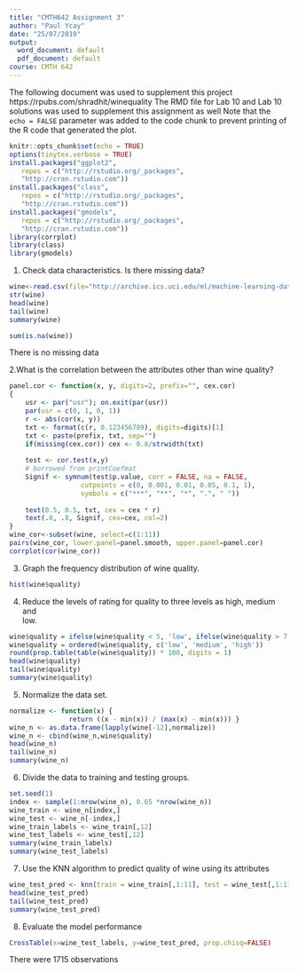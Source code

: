 ---
title: "CMTH642 Assignment 3"
author: "Paul Ycay"
date: "25/07/2019"
output:
  word_document: default
  pdf_document: default
course: CMTH 642
---
The following document was used to supplement this project https://rpubs.com/shradhit/winequality
The RMD file for Lab 10 and Lab 10 solutions was used to supplement this assignment as well
Note that the `echo = FALSE` parameter was added to the code chunk to prevent printing of the R code that generated the plot.

```{r setup, include=FALSE}
knitr::opts_chunk$set(echo = TRUE)
options(tinytex.verbose = TRUE)
install.packages("ggplot2",
   repos = c("http://rstudio.org/_packages",
   "http://cran.rstudio.com"))
install.packages("class",
   repos = c("http://rstudio.org/_packages",
   "http://cran.rstudio.com"))
install.packages("gmodels",
   repos = c("http://rstudio.org/_packages",
   "http://cran.rstudio.com"))
library(corrplot)
library(class)
library(gmodels)

```
1. Check data characteristics. Is there missing data? 

```{r, tidy=TRUE} 
wine<-read.csv(file="http://archive.ics.uci.edu/ml/machine-learning-databases/wine-quality/winequality-white.csv", header = TRUE, sep= ";");
str(wine)
head(wine)
tail(wine)
summary(wine)

sum(is.na(wine))
```
There is no missing data

2.What is the	correlation	between	the	attributes other than wine quality?

```{r}
panel.cor <- function(x, y, digits=2, prefix="", cex.cor) 
{
    usr <- par("usr"); on.exit(par(usr)) 
    par(usr = c(0, 1, 0, 1)) 
    r <- abs(cor(x, y)) 
    txt <- format(c(r, 0.123456789), digits=digits)[1] 
    txt <- paste(prefix, txt, sep="") 
    if(missing(cex.cor)) cex <- 0.8/strwidth(txt) 
 
    test <- cor.test(x,y) 
    # borrowed from printCoefmat
    Signif <- symnum(test$p.value, corr = FALSE, na = FALSE, 
                  cutpoints = c(0, 0.001, 0.01, 0.05, 0.1, 1),
                  symbols = c("***", "**", "*", ".", " ")) 
 
    text(0.5, 0.5, txt, cex = cex * r) 
    text(.8, .8, Signif, cex=cex, col=2) 
}
wine_cor<-subset(wine, select=c(1:11))
pairs(wine_cor, lower.panel=panel.smooth, upper.panel=panel.cor)
corrplot(cor(wine_cor))
```

3. Graph the frequency distribution	of wine quality.
```{r}
hist(wine$quality)
```

4. Reduce the levels of rating for quality to three levels as high, medium and	
low.


```{r}
wine$quality = ifelse(wine$quality < 5, 'low', ifelse(wine$quality > 7, 'high', 'medium'))
wine$quality = ordered(wine$quality, c('low', 'medium', 'high'))
round(prop.table(table(wine$quality)) * 100, digits = 1)
head(wine$quality)
tail(wine$quality)
summary(wine$quality)
```
5. Normalize the data set. 
```{r}
normalize <- function(x) {
               return ((x - min(x)) / (max(x) - min(x))) }
wine_n <- as.data.frame(lapply(wine[-12],normalize))
wine_n <- cbind(wine_n,wine$quality)
head(wine_n)
tail(wine_n)
summary(wine_n)
```
6. Divide the data to training and testing groups. 
```{r}
set.seed(1)
index <- sample(1:nrow(wine_n), 0.65 *nrow(wine_n))
wine_train <- wine_n[index,]
wine_test <- wine_n[-index,]
wine_train_labels <- wine_train[,12]
wine_test_labels <- wine_test[,12]
summary(wine_train_labels)
summary(wine_test_labels)
```
7. Use the KNN algorithm to predict quality of wine using its attributes 
```{r}
wine_test_pred <- knn(train = wine_train[,1:11], test = wine_test[,1:11],cl = wine_train[,1], k=10)
head(wine_test_pred)
tail(wine_test_pred)
summary(wine_test_pred)
```
8. Evaluate the model performance  
```{r}
CrossTable(x=wine_test_labels, y=wine_test_pred, prop.chisq=FALSE)
```
There were 1715 observations


